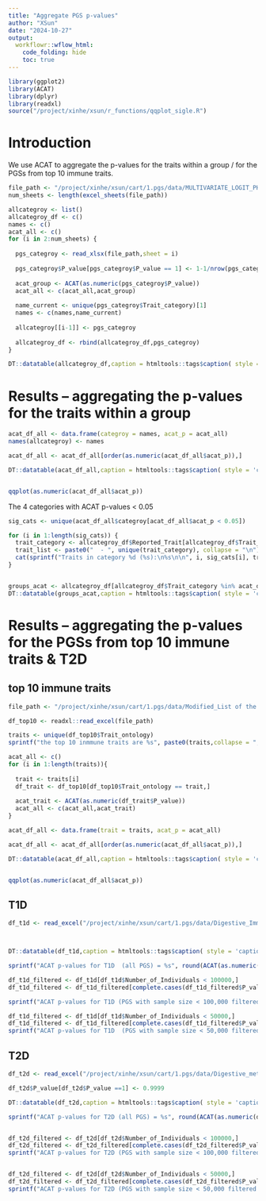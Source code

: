 ```yaml
---
title: "Aggregate PGS p-values"
author: "XSun"
date: "2024-10-27"
output:
  workflowr::wflow_html:
    code_folding: hide
    toc: true
---
```


```r
library(ggplot2)
library(ACAT)
library(dplyr)
library(readxl)
source("/project/xinhe/xsun/r_functions/qqplot_sigle.R")
```

# Introduction

We use ACAT to aggregate the p-values for the traits within a group / for the PGSs from top 10 immune traits.


```r
file_path <- "/project/xinhe/xsun/cart/1.pgs/data/MULTIVARIATE_LOGIT_PHENOTYPE_for_XS.xlsx"
num_sheets <- length(excel_sheets(file_path))

allcategroy <- list()
allcategroy_df <- c()
names <- c()
acat_all <- c()
for (i in 2:num_sheets) {
  
  pgs_categroy <- read_xlsx(file_path,sheet = i)
  
  pgs_categroy$P_value[pgs_categroy$P_value == 1] <- 1-1/nrow(pgs_categroy)
  
  acat_group <- ACAT(as.numeric(pgs_categroy$P_value))
  acat_all <- c(acat_all,acat_group)
  
  name_current <- unique(pgs_categroy$Trait_category)[1]
  names <- c(names,name_current)
  
  allcategroy[[i-1]] <- pgs_categroy
  
  allcategroy_df <- rbind(allcategroy_df,pgs_categroy)
}

DT::datatable(allcategroy_df,caption = htmltools::tags$caption( style = 'caption-side: left; text-align: left; color:black;  font-size:150% ;','Table for PGS p-values'),options = list(pageLength = 10) )

```


# Results -- aggregating the p-values for the traits within a group

```r

acat_df_all <- data.frame(categroy = names, acat_p = acat_all)
names(allcategroy) <- names

acat_df_all <- acat_df_all[order(as.numeric(acat_df_all$acat_p)),]

DT::datatable(acat_df_all,caption = htmltools::tags$caption( style = 'caption-side: left; text-align: left; color:black;  font-size:150% ;','ACAT p-values for each group'),options = list(pageLength = 10) )


qqplot(as.numeric(acat_df_all$acat_p))
```

The 4 categories with ACAT p-values < 0.05


```r

sig_cats <- unique(acat_df_all$categroy[acat_df_all$acat_p < 0.05])

for (i in 1:length(sig_cats)) {
  trait_category <- allcategroy_df$Reported_Trait[allcategroy_df$Trait_category %in% sig_cats[i]]
  trait_list <- paste0("  - ", unique(trait_category), collapse = "\n")
  cat(sprintf("Traits in category %d (%s):\n%s\n\n", i, sig_cats[i], trait_list))
}


groups_acat <- allcategroy_df[allcategroy_df$Trait_category %in% acat_df_all$categroy[acat_df_all$acat_p < 0.05],]
DT::datatable(groups_acat,caption = htmltools::tags$caption( style = 'caption-side: left; text-align: left; color:black;  font-size:150% ;','The 4 groups with ACAT p-values < 0.05'),options = list(pageLength = 10) )

```



# Results -- aggregating the p-values for the PGSs from top 10 immune traits & T2D

## top 10 immune traits

```r

file_path <- "/project/xinhe/xsun/cart/1.pgs/data/Modified_List of the top 10 immune diseases.xlsx"

df_top10 <- readxl::read_excel(file_path)

traits <- unique(df_top10$Trait_ontology)
sprintf("the top 10 inmmune traits are %s", paste0(traits,collapse = ", "))

acat_all <- c()
for (i in 1:length(traits)){
  
  trait <- traits[i]
  df_trait <- df_top10[df_top10$Trait_ontology == trait,]
  
  acat_trait <- ACAT(as.numeric(df_trait$P_value))
  acat_all <- c(acat_all,acat_trait)
}

acat_df_all <- data.frame(trait = traits, acat_p = acat_all)

acat_df_all <- acat_df_all[order(as.numeric(acat_df_all$acat_p)),]

DT::datatable(acat_df_all,caption = htmltools::tags$caption( style = 'caption-side: left; text-align: left; color:black;  font-size:150% ;','ACAT p-values for each trait'),options = list(pageLength = 10) )


qqplot(as.numeric(acat_df_all$acat_p))
```

## T1D

```r

df_t1d <- read_excel("/project/xinhe/xsun/cart/1.pgs/data/Digestive_Immune_metabolic_disorders_sample_size.xlsx")



DT::datatable(df_t1d,caption = htmltools::tags$caption( style = 'caption-side: left; text-align: left; color:black;  font-size:150% ;','PGS p-values for T1D'),options = list(pageLength = 5) )

sprintf("ACAT p-values for T1D  (all PGS) = %s", round(ACAT(as.numeric(df_t1d$P_value)),digits = 4))

df_t1d_filtered <- df_t1d[df_t1d$Number_of_Individuals < 100000,]
df_t1d_filtered <- df_t1d_filtered[complete.cases(df_t1d_filtered$P_value),]

sprintf("ACAT p-values for T1D (PGS with sample size < 100,000 filtered out) = %s", round(ACAT(as.numeric(df_t1d_filtered$P_value)),digits = 4))

df_t1d_filtered <- df_t1d[df_t1d$Number_of_Individuals < 50000,]
df_t1d_filtered <- df_t1d_filtered[complete.cases(df_t1d_filtered$P_value),]
sprintf("ACAT p-values for T1D  (PGS with sample size < 50,000 filtered out)  = %s", round(ACAT(as.numeric(df_t1d_filtered$P_value)),digits = 4))
```


## T2D

```r

df_t2d <- read_excel("/project/xinhe/xsun/cart/1.pgs/data/Digestive_metabolic_T2D_sample_size.xlsx")

df_t2d$P_value[df_t2d$P_value ==1] <- 0.9999

DT::datatable(df_t2d,caption = htmltools::tags$caption( style = 'caption-side: left; text-align: left; color:black;  font-size:150% ;','PGS p-values for T2D'),options = list(pageLength = 5) )

sprintf("ACAT p-values for T2D (all PGS) = %s", round(ACAT(as.numeric(df_t2d$P_value)),digits = 4))


df_t2d_filtered <- df_t2d[df_t2d$Number_of_Individuals < 100000,]
df_t2d_filtered <- df_t2d_filtered[complete.cases(df_t2d_filtered$P_value),]
sprintf("ACAT p-values for T2D (PGS with sample size < 100,000 filtered out) = %s", round(ACAT(as.numeric(df_t2d_filtered$P_value)),digits = 4))


df_t2d_filtered <- df_t2d[df_t2d$Number_of_Individuals < 50000,]
df_t2d_filtered <- df_t2d_filtered[complete.cases(df_t2d_filtered$P_value),]
sprintf("ACAT p-values for T2D (PGS with sample size < 50,000 filtered out) = %s", round(ACAT(as.numeric(df_t2d_filtered$P_value)),digits = 4))
```